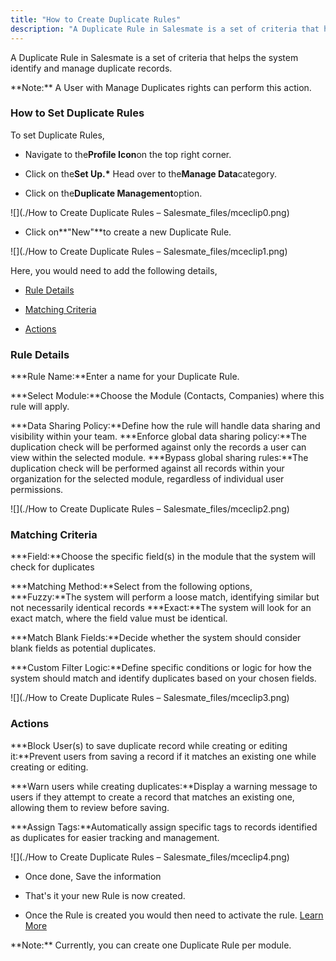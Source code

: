 ```yaml
---
title: "How to Create Duplicate Rules"
description: "A Duplicate Rule in Salesmate is a set of criteria that helps the system identify and manage duplicate records."
---
```


A Duplicate Rule in Salesmate is a set of criteria that helps the system identify and manage duplicate records.

<Note>
  **Note:** A User with Manage Duplicates rights can perform this action.
</Note>

### How to Set Duplicate Rules

To set Duplicate Rules,

- Navigate to the**Profile Icon**on the top right corner.

- Click on the**Set Up.\*** Head over to the**Manage Data**category.

- Click on the**Duplicate Management**option.

![](./How to Create Duplicate Rules – Salesmate_files/mceclip0.png)

- Click on**"New"**to create a new Duplicate Rule.

![](./How to Create Duplicate Rules – Salesmate_files/mceclip1.png)

Here, you would need to add the following details,

- [Rule Details](https://support.salesmate.io/hc/en-us/articles/35708698771993-How-to-Create-Duplicate-Rules#h_01J6XW49MY53GFAXRAAW8YNN3D)

- [Matching Criteria](https://support.salesmate.io/hc/en-us/articles/35708698771993-How-to-Create-Duplicate-Rules#h_01J6XX0KJFJR4N7X0RQZVCW8SV)

- [Actions](https://support.salesmate.io/hc/en-us/articles/35708698771993-How-to-Create-Duplicate-Rules#h_01J6XXN9DYF4270BFYK2W7ZZFR)

### Rule Details

**\*Rule Name:**Enter a name for your Duplicate Rule.

**\*Select Module:**Choose the Module (Contacts, Companies) where this rule will apply.

**\*Data Sharing Policy:**Define how the rule will handle data sharing and visibility within your team.
**\*Enforce global data sharing policy:**The duplication check will be performed against only the records a user can view within the selected module.
**\*Bypass global sharing rules:**The duplication check will be performed against all records within your organization for the selected module, regardless of individual user permissions.

![](./How to Create Duplicate Rules – Salesmate_files/mceclip2.png)

### Matching Criteria

**\*Field:**Choose the specific field(s) in the module that the system will check for duplicates

**\*Matching Method:**Select from the following options,
**\*Fuzzy:**The system will perform a loose match, identifying similar but not necessarily identical records
**\*Exact:**The system will look for an exact match, where the field value must be identical.

**\*Match Blank Fields:**Decide whether the system should consider blank fields as potential duplicates.

**\*Custom Filter Logic:**Define specific conditions or logic for how the system should match and identify duplicates based on your chosen fields.

![](./How to Create Duplicate Rules – Salesmate_files/mceclip3.png)

### Actions

**\*Block User(s) to save duplicate record while creating or editing it:**Prevent users from saving a record if it matches an existing one while creating or editing.

**\*Warn users while creating duplicates:**Display a warning message to users if they attempt to create a record that matches an existing one, allowing them to review before saving.

**\*Assign Tags:**Automatically assign specific tags to records identified as duplicates for easier tracking and management.

![](./How to Create Duplicate Rules – Salesmate_files/mceclip4.png)

- Once done, Save the information

- That's it your new Rule is now created.

- Once the Rule is created you would then need to activate the rule. [Learn More](https://support.salesmate.io/hc/en-us/articles/35709053685401)

<Note>
**Note:** Currently, you can create one Duplicate Rule per module.
</Note>
